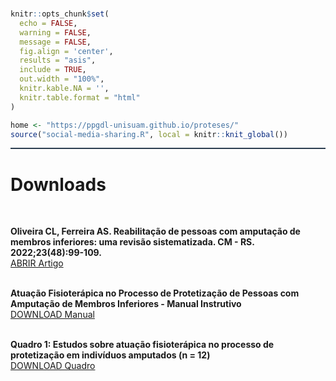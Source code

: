 <br>
<br>
<br>

<!--install and/or load all R packages-->
```r
knitr::opts_chunk$set(
  echo = FALSE,
  warning = FALSE,
  message = FALSE,
  fig.align = 'center',
  results = "asis",
  include = TRUE,
  out.width = "100%",
  knitr.kable.NA = '',
  knitr.table.format = "html"
)
```

<!--script for sharing-->
<p align="right">
```r
home <- "https://ppgdl-unisuam.github.io/proteses/"
source("social-media-sharing.R", local = knitr::knit_global())
```
</p>

<!--script for generating HORIZONTAL LINE-->
<hr style="height:2px;border-width:0;color:#2C3E50;background-color:#2C3E50">

# **Downloads**

<br>

**Oliveira CL, Ferreira AS. Reabilitação de pessoas com amputação de membros inferiores: uma revisão sistematizada. CM - RS. 2022;23(48):99-109.**
<br>
<a href="https://doi.org/10.15602/1983-9480/cm.v23n48p99-109 " target="_top">ABRIR Artigo</a>
<br>
<br>

**Atuação Fisioterápica no Processo de Protetização de Pessoas com Amputação de Membros Inferiores - Manual Instrutivo**
<br>
<a href="Oliveira & Ferreira, 2021.pdf" target="_top">DOWNLOAD Manual</a>
<br>
<br>

**Quadro 1: Estudos sobre atuação fisioterápica no processo de protetização em indivíduos amputados (n = 12)**
<br>
<a href="Quadro.pdf" target="_top">DOWNLOAD Quadro</a>
<br>
<br>
